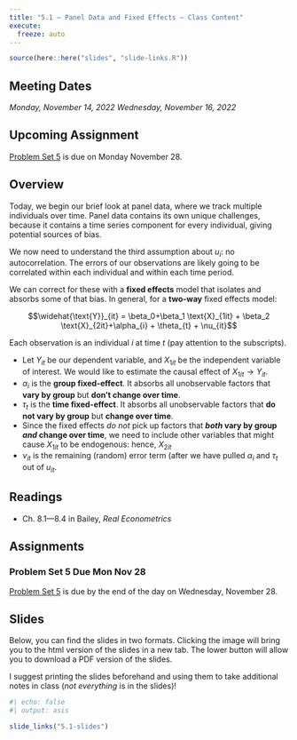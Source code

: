 ```yaml
---
title: "5.1 — Panel Data and Fixed Effects — Class Content"
execute:
  freeze: auto
---
```


```r
source(here::here("slides", "slide-links.R"))
```

::: {.callout-note appearance="minimal"}
## Meeting Dates

*Monday, November 14, 2022* *Wednesday, November 16, 2022*
:::

::: callout-warning
## Upcoming Assignment

[Problem Set 5](/assignment/05-problem-set) is due on Monday November 28.
:::

## <i class="fas fa-info-circle fa-lg"></i> Overview

Today, we begin our brief look at panel data, where we track multiple individuals over time. Panel data contains its own unique challenges, because it contains a time series component for every individual, giving potential sources of bias. 

We now need to understand the third assumption about $u_i$: no autocorrelation. The errors of our observations are likely going to be correlated within each individual and within each time period. 

We can correct for these with a **fixed effects** model that isolates and absorbs some of that bias. In general, for a **two-way** fixed effects model: 

$$\widehat{\text{Y}}_{it} = \beta_0+\beta_1 \text{X}_{1it} + \beta_2 \text{X}_{2it}+\alpha_{i} + \theta_{t} + \nu_{it}$$

Each observation is an individual $i$ at time $t$ (pay attention to the subscripts). 

- Let $Y_{it}$ be our dependent variable, and $X_{1it}$ be the independent variable of interest. We would like to estimate the causal effect of $X_{1it} \rightarrow Y_{it}$.
- $\alpha_i$ is the **group fixed-effect**. It absorbs all unobservable factors that **vary by group** but **don’t change over time**.
- $\tau_t$ is the **time fixed-effect**. It absorbs all unobservable factors that **do not vary by group** but **change over time**.
- Since the fixed effects *do not* pick up factors that **_both_ vary by group _and_ change over time**, we need to include other variables that might cause $X_{1it}$ to be endogenous: hence, $X_{2it}$
- $\nu_{it}$ is the remaining (random) error term (after we have pulled $\alpha_i$ and $\tau_t$ out of $u_{it}$. 

## <i class="fas fa-book-reader fa-lg"></i> Readings

- <i class="fas fa-book"></i> Ch. 8.1—8.4 in Bailey, *Real Econometrics*

## <i class="fas fa-laptop-code"></i> Assignments

### Problem Set 5 Due Mon Nov 28

[Problem Set 5](/assignments/05-problem-set) is due by the end of the day on Wednesday, November 28.

## <i class="fas fa-chalkboard-teacher"></i> Slides

Below, you can find the slides in two formats. Clicking the image will bring you to the html version of the slides in a new tab. The lower button will allow you to download a PDF version of the slides.

I suggest printing the slides beforehand and using them to take additional notes in class (*not everything* is in the slides)!

```r
#| echo: false
#| output: asis

slide_links("5.1-slides")
```
